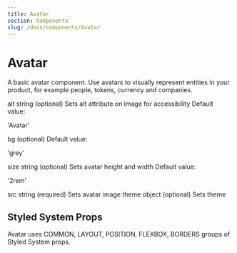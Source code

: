```yaml
---
title: Avatar
section: Components
slug: /docs/components/Avatar
---
```


# Avatar

A basic avatar component. Use avatars to visually represent entities in your product, for example people, tokens, currency and companies.

alt
string
(optional)
Sets alt attribute on image for accessibility
Default value:

'Avatar'

bg
(optional)
Default value:

'grey'

size
string
(optional)
Sets avatar height and width
Default value:

'2rem'

src
string
(required)
Sets avatar image
theme
object
(optional)
Sets theme

## Styled System Props

Avatar uses COMMON, LAYOUT, POSITION, FLEXBOX, BORDERS groups of Styled System props.
